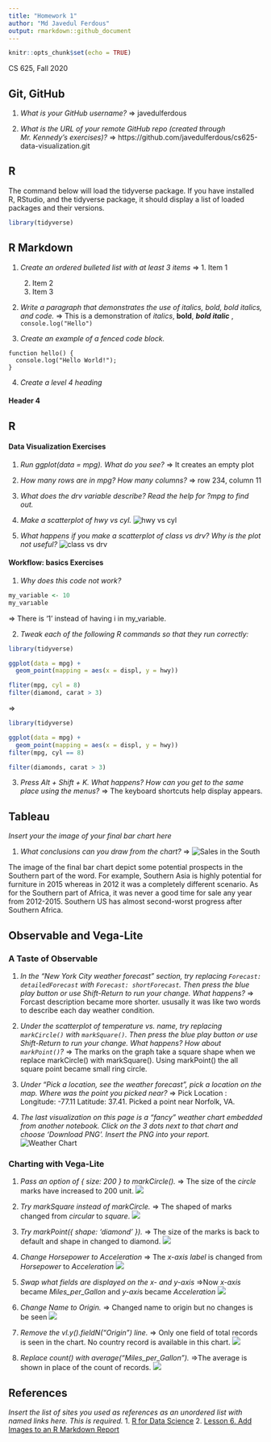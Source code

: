 ```yaml
---
title: "Homework 1"
author: "Md Javedul Ferdous"
output: rmarkdown::github_document
---
```


```r
knitr::opts_chunk$set(echo = TRUE)
```

CS 625, Fall 2020

## Git, GitHub

1. *What is your GitHub username?*
=> javedulferdous

2. *What is the URL of your remote GitHub repo (created through Mr. Kennedy's exercises)?*
=> https://github.com/javedulferdous/cs625-data-visualization.git

## R

The command below will load the tidyverse package.  If you have installed R, RStudio, and the tidyverse package, it should display a list of loaded packages and their versions.
```r
library(tidyverse)
```

## R Markdown 

1. *Create an ordered bulleted list with at least 3 items*
=> 1. Item 1
   2. Item 2
   3. Item 3

2. *Write a paragraph that demonstrates the use of italics, bold, bold italics, and code.*
=> This is a demonstration of *italics*, **bold**, **_bold italic_** , ```console.log("Hello") ```

3. *Create an example of a fenced code block.*

```
function hello() {
  console.log("Hello World!");
}
```

4. *Create a level 4 heading*

#### Header 4

## R 

#### Data Visualization Exercises

1. *Run ggplot(data = mpg). What do you see?*
=> It creates an empty plot

2. *How many rows are in mpg? How many columns?*
=> row 234, column 11

3. *What does the drv variable describe? Read the help for ?mpg to find out.*

4. *Make a scatterplot of hwy vs cyl.*
![hwy vs cyl](report_files/figure-gfm/Rplot.png)

5. *What happens if you make a scatterplot of class vs drv? Why is the plot not useful?*
![class vs drv](report_files/figure-gfm/Rplot01.png)

#### Workflow: basics Exercises

1. *Why does this code not work?*

```r
my_variable <- 10
my_varıable
```
=> There is '1' instead of having i in my_variable.

2. *Tweak each of the following R commands so that they run correctly:*

```r
library(tidyverse)

ggplot(data = mpg) + 
  geom_point(mapping = aes(x = displ, y = hwy))

fliter(mpg, cyl = 8)
filter(diamond, carat > 3)
```
=> 
```r
library(tidyverse)

ggplot(data = mpg) +
  geom_point(mapping = aes(x = displ, y = hwy))
filter(mpg, cyl == 8)

filter(diamonds, carat > 3)

```

3. *Press Alt + Shift + K. What happens? How can you get to the same place using the menus?*
=> The keyboard shortcuts help display appears.

## Tableau

*Insert your the image of your final bar chart here*

1. *What conclusions can you draw from the chart?*
=> ![Sales in the South](report_files/figure-gfm/Sales-in-the-South.png)

The image of the final bar chart depict some potential prospects in the Southern part of the word. For example, Southern Asia is highly potential for furniture in 2015 whereas in 2012 it was a completely different scenario. As for the Southern part of Africa, it was never a good time for sale any year from 2012-2015. Southern US has almost second-worst progress after Southern Africa.

## Observable and Vega-Lite

### A Taste of Observable

1. *In the "New York City weather forecast" section, try replacing `Forecast: detailedForecast` with `Forecast: shortForecast`. Then press the blue play button  or use Shift-Return to run your change. What happens?*
=> Forcast description became more shorter. ususally it was like two words to describe each day weather condition.

1. *Under the scatterplot of temperature vs. name, try replacing `markCircle()` with `markSquare()`. Then press the blue play button  or use Shift-Return to run your change. What happens? How about `markPoint()`?*
=> The marks on the graph take a square shape when we replace markCircle() with markSquare(). Using markPoint() the all square point became small ring circle.

1. *Under "Pick a location, see the weather forecast", pick a location on the map.  Where was the point you picked near?*
=> Pick Location : Longitude: -77.11     Latitude: 37.41.
   Picked a point near Norfolk, VA.


1. *The last visualization on this page is a "fancy" weather chart embedded from another notebook.  Click on the 3 dots next to that chart and choose 'Download PNG'.  Insert the PNG into your report.*
![Weather Chart](report_files/figure-gfm/a-taste-of-observable.png)

### Charting with Vega-Lite

1. *Pass an option of { size: 200 } to markCircle().*
=> The size of the *circle* marks have increased to 200 unit.
![](report_files/figure-gfm/vega-lite.png)

1. *Try markSquare instead of markCircle.*
=> The shaped of marks changed from *circular* to *square*.
![](report_files/figure-gfm/markSquare.png)

1. *Try markPoint({ shape: 'diamond' }).*
=> The size of the marks is back to default and shape in changed to diamond.
![](report_files/figure-gfm/diamond.png)

1. *Change Horsepower to Acceleration*
=> The *x-axis label* is changed from *Horsepower* to *Acceleration*
![](report_files/figure-gfm/Acceleration.png)

1. *Swap what fields are displayed on the x- and y-axis* 
=>Now *x-axis* became *Miles_per_Gallon* and *y-axi*s became *Acceleration*
![](report_files/figure-gfm/swap.png)

1. *Change Name to Origin.*
=> Changed name to origin but no changes is be seen
![](report_files/figure-gfm/origin.png)

1. *Remove the vl.y().fieldN("Origin") line.*
=> Only one field of total records is seen in the chart. No country record is available in this chart. 
![](report_files/figure-gfm/remove_y.png)

1. *Replace count() with average("Miles_per_Gallon").*
=>The average is shown in place of the count of records.
![](report_files/figure-gfm/average.png)

## References

*Insert the list of sites you used as references as an unordered list with named links here.  This is required.*
1. [R for Data Science](https://r4ds.had.co.nz/)
2. [Lesson 6. Add Images to an R Markdown Report](https://www.earthdatascience.org/courses/earth-analytics/document-your-science/add-images-to-rmarkdown-report/)
